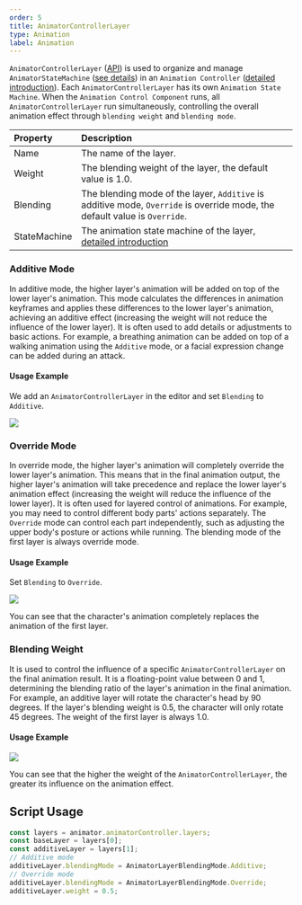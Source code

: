 ```yaml
---
order: 5
title: AnimatorControllerLayer
type: Animation
label: Animation
---
```


`AnimatorControllerLayer` ([API](/apis/core/#AnimatorControllerLayer)) is used to organize and manage `AnimatorStateMachine` ([see details](/docs/animation/state-machine/)) in an `Animation Controller` ([detailed introduction](/docs/animation/animatorController)). Each `AnimatorControllerLayer` has its own `Animation State Machine`. When the `Animation Control Component` runs, all `AnimatorControllerLayer` run simultaneously, controlling the overall animation effect through `blending weight` and `blending mode`.

| Property     | Description                                                                           |
| :------- | :--------------------------------------------------------------------------------- |
| Name     | The name of the layer.                                                                       |
| Weight   | The blending weight of the layer, the default value is 1.0.                                                    |
| Blending | The blending mode of the layer, `Additive` is additive mode, `Override` is override mode, the default value is `Override`. |
| StateMachine | The animation state machine of the layer, [detailed introduction](/docs/animation/state-machine/) |

### Additive Mode
In additive mode, the higher layer's animation will be added on top of the lower layer's animation. This mode calculates the differences in animation keyframes and applies these differences to the lower layer's animation, achieving an additive effect (increasing the weight will not reduce the influence of the lower layer). It is often used to add details or adjustments to basic actions. For example, a breathing animation can be added on top of a walking animation using the `Additive` mode, or a facial expression change can be added during an attack.

#### Usage Example
We add an `AnimatorControllerLayer` in the editor and set `Blending` to `Additive`.

<Image src="https://mdn.alipayobjects.com/huamei_3zduhr/afts/img/A*JyqiQ6kvqBcAAAAAAAAAAAAADsJ_AQ/original" />

### Override Mode
In override mode, the higher layer's animation will completely override the lower layer's animation. This means that in the final animation output, the higher layer's animation will take precedence and replace the lower layer's animation effect (increasing the weight will reduce the influence of the lower layer). It is often used for layered control of animations. For example, you may need to control different body parts' actions separately. The `Override` mode can control each part independently, such as adjusting the upper body's posture or actions while running.
<Callout type="info">
The blending mode of the first layer is always override mode.
</Callout>

#### Usage Example
Set `Blending` to `Override`.

<Image src="https://mdn.alipayobjects.com/huamei_3zduhr/afts/img/A*5TfbQJjPZDMAAAAAAAAAAAAADsJ_AQ/original" />

You can see that the character's animation completely replaces the animation of the first layer.

### Blending Weight
It is used to control the influence of a specific `AnimatorControllerLayer` on the final animation result. It is a floating-point value between 0 and 1, determining the blending ratio of the layer's animation in the final animation. For example, an additive layer will rotate the character's head by 90 degrees. If the layer's blending weight is 0.5, the character will only rotate 45 degrees.
<Callout type="info">
The weight of the first layer is always 1.0.
</Callout>

#### Usage Example
<Image src="https://mdn.alipayobjects.com/huamei_3zduhr/afts/img/A*HSxgTZIDqQ0AAAAAAAAAAAAADsJ_AQ/original" />

You can see that the higher the weight of the `AnimatorControllerLayer`, the greater its influence on the animation effect.

## Script Usage

```typescript
const layers = animator.animatorController.layers;
const baseLayer = layers[0];
const additiveLayer = layers[1];
// Additive mode
additiveLayer.blendingMode = AnimatorLayerBlendingMode.Additive;
// Override mode
additiveLayer.blendingMode = AnimatorLayerBlendingMode.Override;
additiveLayer.weight = 0.5;
```
<Playground href="/embed/skeleton-animation-additive" />
